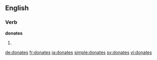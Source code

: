 ==English==

===Verb===
'''donates'''

# {{en-third-person singular of|donate}}

[[de:donates]]
[[fr:donates]]
[[ja:donates]]
[[simple:donates]]
[[sv:donates]]
[[vi:donates]]